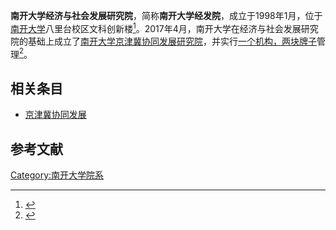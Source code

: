 {{about|1998年于南开大学创办的研究机构|1927年由[[何廉|何廉]]于南开大学创办的高层次经济研究机构|南开大学经济研究所|1931年[[南开大学|南开大学]]成立的实体学院|南开大学经济学院|1987年于[[南开大学|南开大学]]创办的专注研究国际经济理论与政策的研究机构|南开大学国际经济研究所}}
'''南开大学经济与社会发展研究院'''，简称'''南开大学经发院'''，成立于1998年1月，位于[[南开大学|南开大学]]八里台校区文科创新楼<ref>{{Cite web|url=http://esd.nankai.edu.cn/news/index.php?c=category&id=37|title=南开大学经济与社会发展研究院|accessdate=2016-06-04|work=esd.nankai.edu.cn}}{{dead link|date=2017年11月 |bot=InternetArchiveBot |fix-attempted=yes }}</ref>。2017年4月，南开大学在经济与社会发展研究院的基础上成立了[[南开大学京津冀协同发展研究院|南开大学京津冀协同发展研究院]]，并实行[[一个机构两块牌子|一个机构，两块牌子]]管理<ref>{{Cite web|url=http://news.nankai.edu.cn/nkyw/system/2017/04/06/000326454.shtml|title=南我校成立京津冀协同发展研究院|accessdate=2017-04-07|work=南开新闻网|archive-url=https://web.archive.org/web/20170407145842/http://news.nankai.edu.cn/nkyw/system/2017/04/06/000326454.shtml|archive-date=2017-04-07|dead-url=yes}}</ref>。

== 相关条目 ==
*[[京津冀协同发展|京津冀协同发展]]

== 参考文献 ==
{{reflist}}

{{南开大学}}
[[Category:南开大学院系|Category:南开大学院系]]